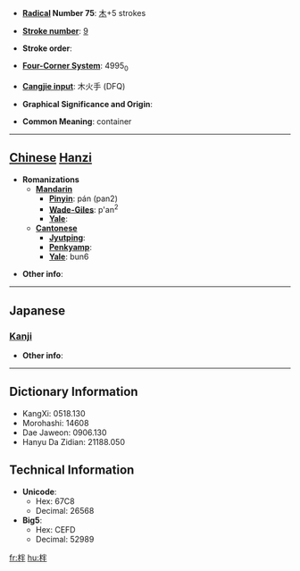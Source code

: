 * '''[[Wiktionary:Chinese radical index| Radical]] Number 75''': [[Wiktionary:Chinese radical index 木|木]]+5 strokes

* '''[[Wiktionary:Chinese total strokes index|Stroke number]]''': [[Wiktionary:Chinese total strokes index 9|9]]

* '''Stroke order''': 

* '''[[Wiktionary:Chinese four corner index|Four-Corner System]]''': 4995<sub>0</sub>

* '''[[Wiktionary:Chinese Cangjie index|Cangjie input]]''': 木火手 (DFQ)

* '''Graphical Significance and Origin''': 

* '''Common Meaning''': container

----

== [[Chinese]] [[Hanzi]] ==

* '''Romanizations'''
** '''[[Mandarin]]'''
*** '''[[Pinyin]]''': pán (pan2)
*** '''[[Wade-Giles]]''': p'an<sup>2</sup>
*** '''[[Yale]]''': 
** '''[[Cantonese]]'''
*** '''[[Jyutping]]''':
*** '''[[Penkyamp]]''': 
*** '''[[Yale]]''': bun6

* '''Other info''': 

----

==Japanese==
===[[Kanji]]===
{{kanji|on readings=[[はん]] (han), [[ばん]] (ban)
|kun readings=[[はち]] (hachi)
}}

* '''Other info''':  

----

== Dictionary Information ==

* KangXi: 0518.130
* Morohashi: 14608
* Dae Jaweon: 0906.130
* Hanyu Da Zidian: 21188.050

== Technical Information ==

* '''Unicode''':
** Hex: 67C8
** Decimal: 26568
* '''Big5''':
** Hex: CEFD
** Decimal: 52989

[[fr:柈]]
[[hu:柈]]